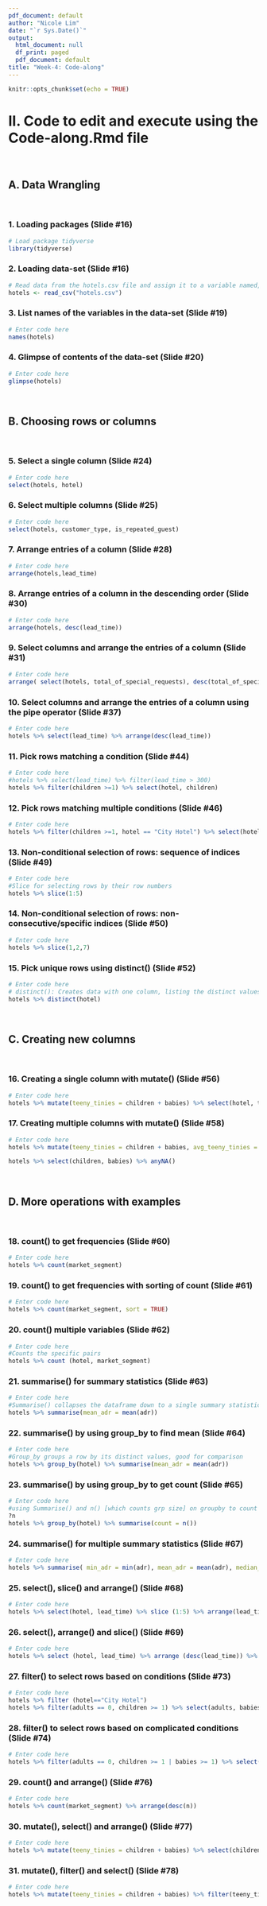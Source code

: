 ```yaml
---
pdf_document: default
author: "Nicole Lim"
date: "`r Sys.Date()`"
output:
  html_document: null
  df_print: paged
  pdf_document: default
title: "Week-4: Code-along"
---
```


  ```r
knitr::opts_chunk$set(echo = TRUE)
```

# II. Code to edit and execute using the Code-along.Rmd file 
<br>

## A. Data Wrangling
<br>

### 1. Loading packages (Slide #16)

```r
# Load package tidyverse
library(tidyverse)
```

### 2. Loading data-set (Slide #16)

```r
# Read data from the hotels.csv file and assign it to a variable named, "hotels"
hotels <- read_csv("hotels.csv")
```

### 3. List names of the variables in the data-set (Slide #19)

```r
# Enter code here
names(hotels)
```


### 4. Glimpse of contents of the data-set (Slide #20)

```r
# Enter code here
glimpse(hotels)
```
<br>

## B. Choosing rows or columns
<br>

### 5. Select a single column (Slide #24)

```r
# Enter code here
select(hotels, hotel)
```

### 6. Select multiple columns (Slide #25)

```r
# Enter code here
select(hotels, customer_type, is_repeated_guest)
```

### 7. Arrange entries of a column (Slide #28)

```r
# Enter code here
arrange(hotels,lead_time)
```

### 8. Arrange entries of a column in the descending order (Slide #30)

```r
# Enter code here
arrange(hotels, desc(lead_time))
```

### 9. Select columns and arrange the entries of a column (Slide #31)

```r
# Enter code here
arrange( select(hotels, total_of_special_requests), desc(total_of_special_requests)) 
```

### 10. Select columns and arrange the entries of a column using the pipe operator (Slide #37)

```r
# Enter code here
hotels %>% select(lead_time) %>% arrange(desc(lead_time))
```

### 11. Pick rows matching a condition (Slide #44)

```r
# Enter code here
#hotels %>% select(lead_time) %>% filter(lead_time > 300)
hotels %>% filter(children >=1) %>% select(hotel, children)
```

### 12. Pick rows matching multiple conditions (Slide #46)

```r
# Enter code here
hotels %>% filter(children >=1, hotel == "City Hotel") %>% select(hotel, children)
```

### 13. Non-conditional selection of rows: sequence of indices (Slide #49)

```r
# Enter code here
#Slice for selecting rows by their row numbers
hotels %>% slice(1:5)
```

### 14. Non-conditional selection of rows: non-consecutive/specific indices (Slide #50)

```r
# Enter code here
hotels %>% slice(1,2,7)
```

### 15. Pick unique rows using distinct() (Slide #52)

```r
# Enter code here
# distinct(): Creates data with one column, listing the distinct values
hotels %>% distinct(hotel)

```
<br>

## C. Creating new columns
<br>

### 16. Creating a single column with mutate() (Slide #56)

```r
# Enter code here
hotels %>% mutate(teeny_tinies = children + babies) %>% select(hotel, teeny_tinies, children, babies) %>% arrange(desc(teeny_tinies))
```

### 17. Creating multiple columns with mutate() (Slide #58)

```r
# Enter code here
hotels %>% mutate(teeny_tinies = children + babies, avg_teeny_tinies = mean(teeny_tinies)) %>% select(hotel, teeny_tinies, avg_teeny_tinies, children, babies) %>% arrange(desc(teeny_tinies))

hotels %>% select(children, babies) %>% anyNA()
```
<br>

## D. More operations with examples
<br>

### 18. count() to get frequencies (Slide #60)

```r
# Enter code here
hotels %>% count(market_segment)
```

### 19. count() to get frequencies with sorting of count (Slide #61)

```r
# Enter code here
hotels %>% count(market_segment, sort = TRUE)
```

### 20. count() multiple variables (Slide #62)

```r
# Enter code here
#Counts the specific pairs
hotels %>% count (hotel, market_segment)
```

### 21. summarise() for summary statistics (Slide #63)

```r
# Enter code here
#Summarise() collapses the dataframe down to a single summary statistic making a new DF
hotels %>% summarise(mean_adr = mean(adr))
```

### 22. summarise() by using group_by to find mean (Slide #64)

```r
# Enter code here
#Group_by groups a row by its distinct values, good for comparison
hotels %>% group_by(hotel) %>% summarise(mean_adr = mean(adr))
```

### 23. summarise() by using group_by to get count (Slide #65)

```r
# Enter code here
#using Summarise() and n() [which counts grp size] on groupby to count for distinct groups. equivalent to count(column_name)
?n
hotels %>% group_by(hotel) %>% summarise(count = n())

```

### 24. summarise() for multiple summary statistics (Slide #67)

```r
# Enter code here
hotels %>% summarise( min_adr = min(adr), mean_adr = mean(adr), median_adr = median(adr), max_adr = max(adr))

```

### 25. select(), slice() and arrange() (Slide #68)

```r
# Enter code here
hotels %>% select(hotel, lead_time) %>% slice (1:5) %>% arrange(lead_time)
```

### 26. select(), arrange() and slice() (Slide #69)

```r
# Enter code here
hotels %>% select (hotel, lead_time) %>% arrange (desc(lead_time)) %>% slice(1:5)
```

### 27. filter() to select rows based on conditions (Slide #73)

```r
# Enter code here
hotels %>% filter (hotel=="City Hotel")
hotels %>% filter(adults == 0, children >= 1) %>% select(adults, babies, children)

```

### 28. filter() to select rows based on complicated conditions (Slide #74)

```r
# Enter code here
hotels %>% filter(adults == 0, children >= 1 | babies >= 1) %>% select(adults, babies, children)
```

### 29. count() and arrange() (Slide #76)

```r
# Enter code here
hotels %>% count(market_segment) %>% arrange(desc(n))
```

### 30. mutate(), select() and arrange() (Slide #77)

```r
# Enter code here
hotels %>% mutate(teeny_tinies = children + babies) %>% select(children, babies, teeny_tinies) %>% arrange(desc(teeny_tinies))
```


### 31. mutate(), filter() and select() (Slide #78)

```r
# Enter code here
hotels %>% mutate(teeny_tinies = children + babies) %>% filter(teeny_tinies >= 1, hotel == "City Hotel") %>% select(hotel, teeny_tinies) 
```